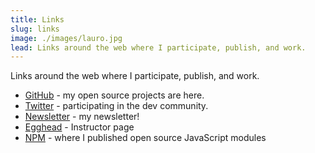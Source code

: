 ```yaml
---
title: Links
slug: links
image: ./images/lauro.jpg
lead: Links around the web where I participate, publish, and work.
---
```


Links around the web where I participate, publish, and work.

- [GitHub](https://github.com/laurosilvacom) - my open source projects are here.
- [Twitter](https://twitter.com/laurosilvacom) - participating in the dev community.
- [Newsletter](https://tinyletter.com/laurosilvacom) - my newsletter!
- [Egghead](https://egghead.io/instructors/lauro-silva) - Instructor page
- [NPM](https://www.npmjs.com/~laurosilvacom) - where I published open source JavaScript modules
